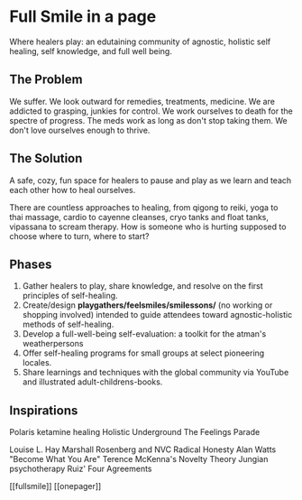 # Full Smile in a page

Where healers play: an edutaining community of agnostic, holistic self healing, self knowledge, and full well being.

## The Problem

We suffer. We look outward for remedies, treatments, medicine. We are addicted to grasping, junkies for control. We work ourselves to death for the spectre of progress. The meds work as long as don't stop taking them. We don't love ourselves enough to thrive.

## The Solution

A safe, cozy, fun space for healers to pause and play as we learn and teach each other how to heal ourselves.

There are countless approaches to healing, from qigong to reiki, yoga to thai massage, cardio to cayenne cleanses, cryo tanks and float tanks, vipassana to scream therapy. How is someone who is hurting supposed to choose where to turn, where to start?

## Phases

1. Gather healers to play, share knowledge, and resolve on the first principles of self-healing.
2. Create/design **playgathers/feelsmiles/smilessons/** (no working or shopping involved) intended to guide attendees toward agnostic-holistic methods of self-healing.
3. Develop a full-well-being self-evaluation: a toolkit for the atman's weatherpersons
4. Offer self-healing programs for small groups at select pioneering locales.
5. Share learnings and techniques with the global community via YouTube and illustrated adult-childrens-books.

## Inspirations

Polaris ketamine healing
Holistic Underground
The Feelings Parade

Louise L. Hay
Marshall Rosenberg and NVC
Radical Honesty
Alan Watts "Become What You Are"
Terence McKenna's Novelty Theory
Jungian psychotherapy
Ruiz' Four Agreements

[[fullsmile]] [[onepager]]